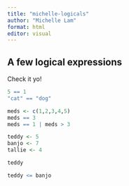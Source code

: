 ```yaml
---
title: "michelle-logicals"
author: "Michelle Lam"
format: html
editor: visual
---
```


## A few logical expressions

Check it yo!

```r
5 == 1
"cat" == "dog"

meds <- c(1,2,3,4,5)
meds == 3
meds == 1 | meds > 3

teddy <- 5
banjo <- 7
tallie <- 4

teddy

teddy <= banjo


```
